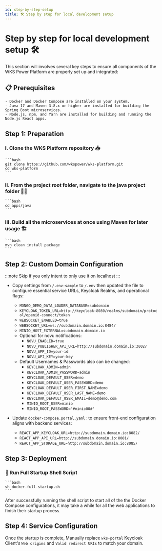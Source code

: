 ```yaml
---
id: step-by-step-setup
title: 🛠️ Step by step for local development setup
---
```


# Step by step for local development setup 🛠️

This section will involves several key steps to ensure all components of the WKS Power Platform are properly set up and integrated:

## 📋 Prerequisites
    - Docker and Docker Compose are installed on your system.
    - Java 17 and Maven 3.8.x or higher are installed for building the Spring Boot microservices.
    - Node.js, npm, and Yarn are installed for building and running the Node.js React apps.

## Step 1: Preparation

### I. Clone the WKS Platform repository 📥
    ```bash
    git clone https://github.com/wkspower/wks-platform.git
    cd wks-platform
    ```
### II. From the project root folder, navigate to the java project folder 🚶‍♂️
    ```bash
    cd apps/java
    ```
### III. Build all the microservices at once using Maven for later usage 🏗️
    ```bash
    mvn clean install package
    ```

## Step 2: Custom Domain Configuration
:::note
Skip if you only intent to only use it on localhost
:::

- Copy settings from `/.env-sample` to `/.env` then updated the file to configure essential service URLs, Keycloak Realms, and operational flags:
    - `MONGO_DEMO_DATA_LOADER_DATABASE=subdomain`
    - `KEYCLOAK_TOKEN_URL=http://keycloak:8080/realms/subdomain/protocol/openid-connect/token`
    - `WEBSOCKET_ENABLED=true`
    - `WEBSOCKET_URL=ws://subdomain.domain.io:8484/`
    - `MINIO_HOST_EXTERNAL=subdomain.domain.io`
    - Optional for novu notifications:
        - `NOVU_ENABLED=true`
        - `NOVU_PUBLISHER_API_URL=http://subdomain.domain.io:3002/`
        - `NOVU_APP_ID=your-id`
        - `NOVU_API_KEY=your-key`
    - Default Usernames & Passwords also can be changed:
        - `KEYCLOAK_ADMIN=admin`
        - `KEYCLOAK_ADMIN_PASSWORD=admin`
        - `KEYCLOAK_DEFAULT_USER=demo`
        - `KEYCLOAK_DEFAULT_USER_PASSWORD=demo`
        - `KEYCLOAK_DEFAULT_USER_FIRST_NAME=demo`
        - `KEYCLOAK_DEFAULT_USER_LAST_NAME=demo`
        - `KEYCLOAK_DEFAULT_USER_EMAIL=demo@demo.com`
        - `MINIO_ROOT_USER=minio`
        - `MINIO_ROOT_PASSWORD='#minio00#'`

- Update `docker-compose.portal.yaml:` to ensure front-end configuration aligns with backend services:
    - `REACT_APP_KEYCLOAK_URL=http://subdomain.domain.io:8082/`
    - `REACT_APP_API_URL=http://subdomain.domain.io:8081/`
    - `REACT_APP_STORAGE_URL=http://subdomain.domain.io:8085/`

## Step 3: Deployment

### 🚀 Run Full Startup Shell Script
    ```bash
    sh docker-full-startup.sh
    ```
After successfully running the shell script to start all of the the Docker Compose configurations, it may take a while for all the web applications to finish their startup process.

## Step 4: Service Configuration

Once the startup is complete, Manually replace `wks-portal` Keycloak Client's `Web origins` and `Valid redirect URIs` to match your domain.